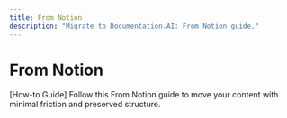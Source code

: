 ```yaml
---
title: From Notion
description: "Migrate to Documentation.AI: From Notion guide."
---
```


# From Notion

[How-to Guide] Follow this From Notion guide to move your content with minimal friction and preserved structure.

